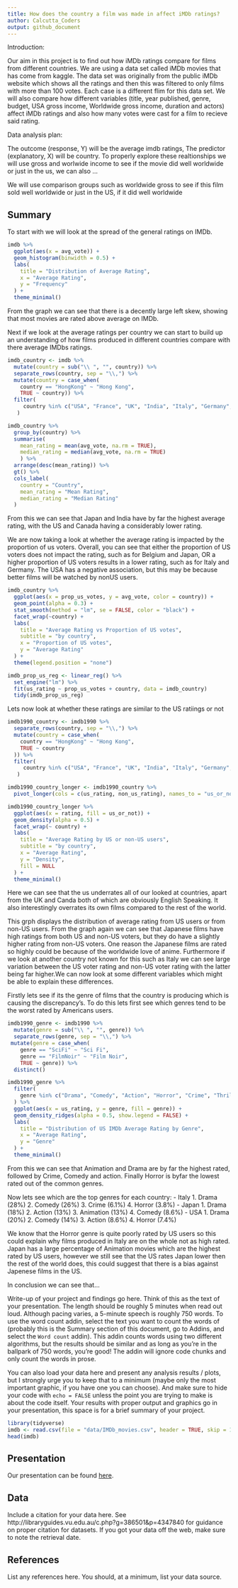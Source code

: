 ```yaml
---
title: How does the country a film was made in affect iMDb ratings?
author: Calcutta_Coders
output: github_document
---
```

Introduction:

Our aim in this project is to find out how iMDb ratings compare for films from different countries. We are using a data set called iMDb movies that has come from kaggle. The data set was originally from the public iMDb website which shows all the ratings and then this was filtered to only films with more than 100 votes. Each case is a different flim for this data set. We will also compare how different variables (title, year published, genre, budget, USA gross income, Worldwide gross income, duration and actors) affect iMDb ratings and also how many votes were cast for a film to recieve said rating. 

Data analysis plan:

The outcome (response, Y) will be the average imdb ratings, The predictor (explanatory, X) will be country. To properly explore these realtionships we will use gross and worlwide income to see if the movie did well worldwide or just in the us, we can also ...

We will use comparison groups such as worldwide gross to see if this film sold well worldwide or just in the US, if it did well worldwide 

## Summary
To start with we will look at the spread of the general ratings on IMDb.
```r
imdb %>%
  ggplot(aes(x = avg_vote)) +
  geom_histogram(binwidth = 0.5) +
  labs(
    title = "Distribution of Average Rating",
    x = "Average Rating",
    y = "Frequency"
  ) +
  theme_minimal()
```
From the graph we can see that there is a decently large left skew, showing that most movies are rated above average on IMDb.

Next if we look at the average ratings per country we can start to build up an understanding of how films produced in different countries compare with there average IMDbs ratings.
```r
imdb_country <- imdb %>%
  mutate(country = sub("\\ ", "", country)) %>%
  separate_rows(country, sep = "\\,") %>%
  mutate(country = case_when(
    country == "HongKong" ~ "Hong Kong",
    TRUE ~ country)) %>%
  filter(
     country %in% c("USA", "France", "UK", "India", "Italy", "Germany", "Japan", "Canada", "Spain", "Hong Kong", "Turkey", "Belgium")
   )

imdb_country %>%
  group_by(country) %>%
  summarise(
    mean_rating = mean(avg_vote, na.rm = TRUE),
    median_rating = median(avg_vote, na.rm = TRUE)
    ) %>%
  arrange(desc(mean_rating)) %>%
  gt() %>%
  cols_label(
    country = "Country",
    mean_rating = "Mean Rating",
    median_rating = "Median Rating"
  )
```
From this we can see that Japan and India have by far the highest average rating, with the US and Canada having a considerably lower rating.


We are now taking a look at whether the average rating is impacted by the proportion of us voters. Overall, you can see that either the proportion of US voters does not impact the rating, such as for Belgium and Japan, OR a higher proportion of US voters results in a lower rating, such as for Italy and Germany. The USA has a negative association, but this may be because better films will be watched by nonUS users.

```r
imdb_country %>%
  ggplot(aes(x = prop_us_votes, y = avg_vote, color = country)) +
  geom_point(alpha = 0.3) +
  stat_smooth(method = "lm", se = FALSE, color = "black") +
  facet_wrap(~country) +
  labs(
    title = "Average Rating vs Proportion of US votes",
    subtitle = "by country",
    x = "Proportion of US votes",
    y = "Average Rating"
  ) +
  theme(legend.position = "none")
```

```r
imdb_prop_us_reg <- linear_reg() %>%
  set_engine("lm") %>%
  fit(us_rating ~ prop_us_votes + country, data = imdb_country)
  tidy(imdb_prop_us_reg)
```

Lets now look at whether these ratings are similar to the US ratiings or not
```r
imdb1990_country <- imdb1990 %>%
  separate_rows(country, sep = "\\,") %>%
  mutate(country = case_when(
    country == "HongKong" ~ "Hong Kong",
    TRUE ~ country
  )) %>%
  filter(
     country %in% c("USA", "France", "UK", "India", "Italy", "Germany", "Japan", "Canada", "Spain", "Hong Kong", "Turkey", "Belgium")
   ) 

imdb1990_country_longer <- imdb1990_country %>%
  pivot_longer(cols = c(us_rating, non_us_rating), names_to = "us_or_not", values_to = "rating")

imdb1990_country_longer %>%
  ggplot(aes(x = rating, fill = us_or_not)) +
  geom_density(alpha = 0.5) +
  facet_wrap(~ country) +
  labs(
    title = "Average Rating by US or non-US users",
    subtitle = "by country",
    x = "Average Rating",
    y = "Density",
    fill = NULL
  ) +
  theme_minimal()
```
Here we can see that the us underrates all of our looked at countries, apart from the UK and Canda both of which are obviously English Speaking. It also interestingly overrates its own films compared to the rest of the world.



This grph displays the distribution of average rating from US users or from non-US users. From the graph again we can see that Japanese films have high ratings from both US and non-US voters, but they do have a slightly higher rating from non-US voters. One reason the Japanese films are rated so highly could be because of the worldwide love of anime. Furthermore if we look at another country not known for this such as Italy we can see large variation between the US voter rating and non-US voter rating with the latter being far higher.We can now look at some different variables which might be able to explain these differences.

Firstly lets see if its the genre of films that the country is producing which is causing the discrepancy's.
To do this lets first see which genres tend to be the worst rated by Americans users.
```r
imdb1990_genre <- imdb1990 %>%
  mutate(genre = sub("\\ ", "", genre)) %>%
  separate_rows(genre, sep = "\\,") %>%
 mutate(genre = case_when(
    genre == "SciFi" ~ "Sci Fi",
    genre == "FilmNoir" ~ "Film Noir",
    TRUE ~ genre)) %>%
  distinct()

imdb1990_genre %>%
  filter(
    genre %in% c("Drama", "Comedy", "Action", "Horror", "Crime", "Thriller", "Romance", "Adventure", "Mystery", "Family")
  ) %>%
  ggplot(aes(x = us_rating, y = genre, fill = genre)) +
  geom_density_ridges(alpha = 0.5, show.legend = FALSE) +
  labs(
    title = "Distribution of US IMDb Average Rating by Genre",
    x = "Average Rating",
    y = "Genre"
  ) +
  theme_minimal()
```
From this we can see that Animation and Drama are by far the highest rated, followed by Crime, Comedy and action. Finally Horror is byfar the lowest rated out of the common genres.

Now lets see which are the top genres for each country:
- Italy
  1. Drama (28%)
  2. Comedy (26%)
  3. Crime (6.1%)
  4. Horror (3.8%)
- Japan
  1. Drama (18%)
  2. Action (13%)
  3. Animation (13%)
  4. Comedy (8.6%)
- USA
  1. Drama (20%)
  2. Comedy (14%)
  3. Action (8.6%)
  4. Horror (7.4%)
  
  We know that the Horror genre is quite poorly rated by US users so this could explain why films produced in Italy are on the whole not as high rated. Japan has a large percentage of Animation movies which are the highest rated by US users, however we still see that the US rates Japan lower then the rest of the world does, this could suggest that there is a bias against Japenese films in the US.



In conclusion we can see that...




Write-up of your project and findings go here. 
Think of this as the text of your presentation. 
The length should be roughly 5 minutes when read out loud.
Although pacing varies, a 5-minute speech is roughly 750 words. 
To use the word count addin, select the text you want to count the words of (probably this is the 
Summary section of this document, go to Addins, and select the `Word count` addin).
This addin counts words using two different algorithms, but the results should be similar and as long as you're in the ballpark of 750 words, you're good! 
The addin will ignore code chunks and only count the words in prose.

You can also load your data here and present any analysis results / plots, but I strongly urge you to keep that to a minimum (maybe only the most important graphic, if you have one you can choose). 
And make sure to hide your code with  `echo = FALSE` unless the point you are trying to make is about the code itself.
Your results with proper output and graphics go in your presentation, this space is for a brief summary of your project.

```r
library(tidyverse)
imdb <- read.csv(file = "data/IMDb_movies.csv", header = TRUE, skip = 1)
head(imdb)
```

## Presentation

Our presentation can be found [here](presentation/presentation.html).

## Data 

Include a citation for your data here. 
See http://libraryguides.vu.edu.au/c.php?g=386501&p=4347840 for guidance on proper citation for datasets. 
If you got your data off the web, make sure to note the retrieval date.

## References

List any references here. You should, at a minimum, list your data source.

